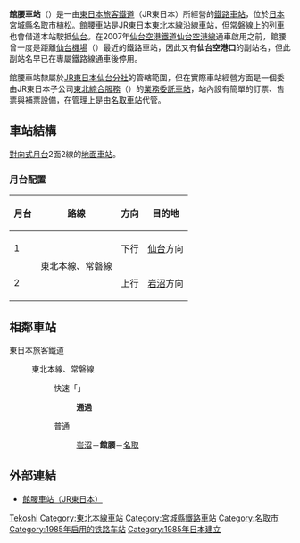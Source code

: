{{noteTA
|1=zh-hans:馆腰站; zh-hk:館腰站; zh-tw:館腰車站}}
{{日本車站資訊
|公司色 = green
|文字色 =
|站名 = 館腰站
|圖片 = Tatekoshi-west.2021-05-31.jpg
|pxl =
|圖片說明 = 西口（2021年5月）
|日文原名 = 館腰
|平假名 = たてこし
|羅馬拼音 = Tatekoshi
|電報略號 = テシ
|所屬公司 =  [[File:JR_logo_(east).svg|23px]][[東日本旅客鐵道|東日本旅客鐵道]]（JR東日本）
|所在地 = [[宮城縣|宮城縣]][[名取市|名取市]]植松四丁目18-11
|啟用年月日 = 1985年（[[昭和|昭和]]60年）4月22日
|車站構造 = [[地面車站|地面車站]]
|月台配置 = 2面2線
|乘客人數 = 2,288
|上下車人次 =
|統計年度 = 2015年
|所屬路線 = {{Color|mediumseagreen|■}}[[東北本線|東北本線]]<br/>（包括直通{{Color|#3333ff|■}}[[常磐線|常磐線]]）
|前一站 = [[岩沼站|岩沼]]
|前一站距離 = 3.7
|後一站距離 = 3.5
|後一站 = [[名取站|名取]]
|距離 = 337.9
|起點站 = [[東京站|東京]]
|轉車 =
|備註 = [[業務委託站|業務委託站]]
}}

'''館腰車站'''（{{jpn|j=館腰駅|hg=たてこしえき|rm=Tatekoshi eki|f=y}}）是一由[[東日本旅客鐵道|東日本旅客鐵道]]（JR東日本）所經營的[[鐵路車站|鐵路車站]]，位於[[日本|日本]][[宮城縣|宮城縣]][[名取市|名取市]]植松。館腰車站是JR東日本[[東北本線|東北本線]]沿線車站，但[[常磐線|常磐線]]上的列車也會借道本站駛抵[[仙台車站|仙台]]。在2007年[[仙台空港鐵道|仙台空港鐵道]][[仙台空港線|仙台空港線]]通車啟用之前，館腰曾一度是距離[[仙台機場|仙台機場]]（{{lang|ja|仙台空港}}）最近的鐵路車站，因此又有'''仙台空港口'''的副站名，但此副站名早已在專屬鐵路線通車後停用。

館腰車站隸屬於[[東日本旅客鐵道仙台分社|JR東日本仙台分社]]的管轄範圍，但在實際車站經營方面是一個委由JR東日本子公司[[東北綜合服務|東北綜合服務]]（{{lang|ja|東北総合サービス}}）的[[業務委託車站|業務委託車站]]，站內設有簡單的訂票、售票與補票設備，在管理上是由[[名取車站|名取車站]]代管。

== 車站結構 ==
[[對向式月台|對向式月台]]2面2線的[[地面車站|地面車站]]。
=== 月台配置 ===
{| rules="rows" class="wikitable"
!月台<!-- 事業者側による呼称 --->!!路線!!方向!!目的地
|-
! 1
|rowspan=2|{{Color|mediumseagreen|■}}東北本線、{{Color|#3333ff|■}}常磐線
| style="text-align:center" | 下行
|[[仙台站|仙台]]方向
|-
! 2
| style="text-align:center" | 上行
|[[岩沼站|岩沼]]方向
|}
== 相鄰車站 ==
; 東日本旅客鐵道
: {{Color|mediumseagreen|■}}東北本線、{{Color|#3333ff|■}}常磐線
:: {{Color|red|□}}快速「{{link-ja|仙台城市快速|仙台シティラビット}}」
::: '''通過'''
:: {{Color|gray|■}}普通
::: [[岩沼站|岩沼]]－'''館腰'''－[[名取站|名取]]
== 外部連結 ==
* {{ja}}[http://www.jreast.co.jp/estation/station/info.aspx?StationCd=967 館腰車站（JR東日本）] {{Wayback|url=http://www.jreast.co.jp/estation/station/info.aspx?StationCd=967 |date=20201204162804 }}

{{東北本線}}
{{常磐線}}


{{DEFAULTSORT: Tatekoshi}}
[[Category:日本鐵路車站_Ta|Tekoshi]]
[[Category:東北本線車站|Category:東北本線車站]]
[[Category:宮城縣鐵路車站|Category:宮城縣鐵路車站]]
[[Category:名取市|Category:名取市]]
[[Category:1985年启用的铁路车站|Category:1985年启用的铁路车站]]
[[Category:1985年日本建立|Category:1985年日本建立]]